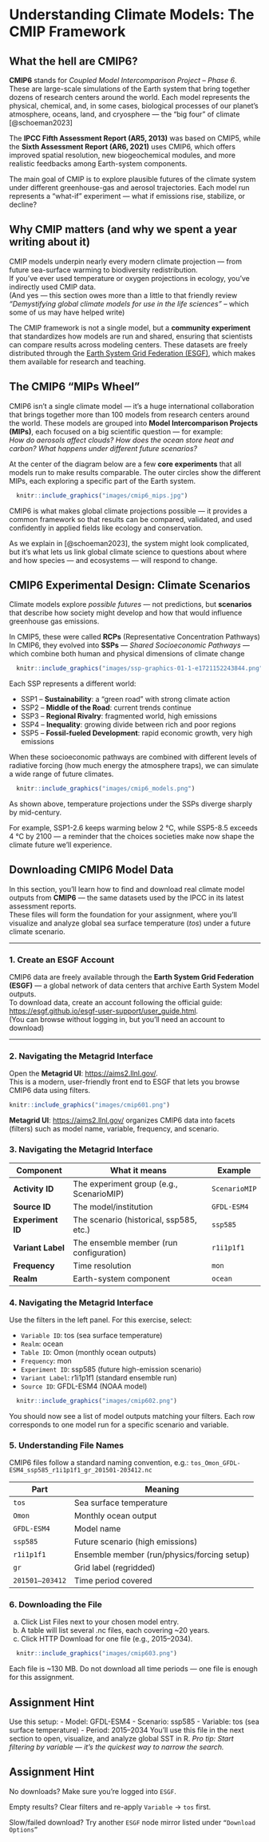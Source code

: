 # Understanding Climate Models: The CMIP Framework

## What the hell are CMIP6?

**CMIP6** stands for *Coupled Model Intercomparison Project – Phase 6*.\
These are large-scale simulations of the Earth system that bring together dozens of research centers around the world. Each model represents the physical, chemical, and, in some cases, biological processes of our planet’s atmosphere, oceans, land, and cryosphere — the “big four” of climate [@schoeman2023]

The **IPCC Fifth Assessment Report (AR5, 2013)** was based on CMIP5, while the **Sixth Assessment Report (AR6, 2021)** uses CMIP6, which offers improved spatial resolution, new biogeochemical modules, and more realistic feedbacks among Earth-system components.

The main goal of CMIP is to explore plausible futures of the climate system under different greenhouse-gas and aerosol trajectories. Each model run represents a “what-if” experiment — what if emissions rise, stabilize, or decline?

::: callout-note
## Why CMIP matters (and why we spent a year writing about it)

CMIP models underpin nearly every modern climate projection — from future sea-surface warming to biodiversity redistribution.\
If you’ve ever used temperature or oxygen projections in ecology, you’ve indirectly used CMIP data.\
(And yes — this section owes more than a little to that friendly review *“Demystifying global climate models for use in the life sciences”* – which some of us may have helped write)
:::

The CMIP framework is not a single model, but a **community experiment** that standardizes how models are run and shared, ensuring that scientists can compare results across modeling centers. These datasets are freely distributed through the [Earth System Grid Federation (ESGF)](https://esgf-node.llnl.gov/projects/cmip6/), which makes them available for research and teaching.

::: callout-note
## The CMIP6 “MIPs Wheel”

CMIP6 isn’t a single climate model — it’s a huge international collaboration that brings together more than 100 models from research centers around the world. These models are grouped into **Model Intercomparison Projects (MIPs)**, each focused on a big scientific question — for example:\
*How do aerosols affect clouds? How does the ocean store heat and carbon? What happens under different future scenarios?*

At the center of the diagram below are a few **core experiments** that all models run to make results comparable. The outer circles show the different MIPs, each exploring a specific part of the Earth system.

```r
  knitr::include_graphics("images/cmip6_mips.jpg")
```

CMIP6 is what makes global climate projections possible — it provides a common framework so that results can be compared, validated, and used confidently in applied fields like ecology and conservation.

As we explain in [@schoeman2023], the system might look complicated, but it’s what lets us link global climate science to questions about where and how species — and ecosystems — will respond to change.
:::

## CMIP6 Experimental Design: Climate Scenarios

Climate models explore *possible futures* — not predictions, but **scenarios** that describe how society might develop and how that would influence greenhouse gas emissions.

In CMIP5, these were called **RCPs** (Representative Concentration Pathways)\
In CMIP6, they evolved into **SSPs** — *Shared Socioeconomic Pathways* — which combine both human and physical dimensions of climate change

```r
  knitr::include_graphics("images/ssp-graphics-01-1-e1721152243844.png")
```

Each SSP represents a different world:

-   SSP1 – **Sustainability**: a “green road” with strong climate action
-   SSP2 – **Middle of the Road**: current trends continue
-   SSP3 – **Regional Rivalry**: fragmented world, high emissions
-   SSP4 – **Inequality**: growing divide between rich and poor regions
-   SSP5 – **Fossil-fueled Development**: rapid economic growth, very high emissions

When these socioeconomic pathways are combined with different levels of radiative forcing (how much energy the atmosphere traps), we can simulate a wide range of future climates.

```r
  knitr::include_graphics("images/cmip6_models.png")
```

As shown above, temperature projections under the SSPs diverge sharply by mid-century.

For example, SSP1-2.6 keeps warming below 2 °C, while SSP5-8.5 exceeds 4 °C by 2100 — a reminder that the choices societies make now shape the climate future we’ll experience.



## Downloading CMIP6 Model Data

In this section, you’ll learn how to find and download real climate model outputs from **CMIP6** — the same datasets used by the IPCC in its latest assessment reports.  
These files will form the foundation for your assignment, where you’ll visualize and analyze global sea surface temperature (*tos*) under a future climate scenario.

---

### 1. Create an ESGF Account
CMIP6 data are freely available through the **Earth System Grid Federation (ESGF)** — a global network of data centers that archive Earth System Model outputs.  
To download data, create an account following the official guide: <https://esgf.github.io/esgf-user-support/user_guide.html>.  
(You can browse without logging in, but you’ll need an account to download)

---

### 2. Navigating the Metagrid Interface
Open the **Metagrid UI**: <https://aims2.llnl.gov/>.  
This is a modern, user-friendly front end to ESGF that lets you browse CMIP6 data using filters.

```r
knitr::include_graphics("images/cmip601.png")
```

**Metagrid UI**: <https://aims2.llnl.gov/> organizes CMIP6 data into facets (filters) such as model name, variable, frequency, and scenario.

### 3. Navigating the Metagrid Interface

| **Component**     | **What it means**                        | **Example**   |
| ----------------- | ---------------------------------------- | ------------- |
| **Activity ID**   | The experiment group (e.g., ScenarioMIP) | `ScenarioMIP` |
| **Source ID**     | The model/institution                    | `GFDL-ESM4`   |
| **Experiment ID** | The scenario (historical, ssp585, etc.)  | `ssp585`      |
| **Variant Label** | The ensemble member (run configuration)  | `r1i1p1f1`    |
| **Frequency**     | Time resolution                          | `mon`         |
| **Realm**         | Earth-system component                   | `ocean`       |

### 4. Navigating the Metagrid Interface

Use the filters in the left panel. For this exercise, select:

- `Variable ID`: tos (sea surface temperature)
- `Realm`: ocean
- `Table ID`: Omon (monthly ocean outputs)
- `Frequency`: mon 
- `Experiment ID`: ssp585 (future high-emission scenario)
- `Variant Label`: r1i1p1f1 (standard ensemble run)
- `Source ID`: GFDL-ESM4 (NOAA model)

```r
  knitr::include_graphics("images/cmip602.png")
```

You should now see a list of model outputs matching your filters. Each row corresponds to one model run for a specific scenario and variable.

### 5. Understanding File Names

CMIP6 files follow a standard naming convention, e.g.: `tos_Omon_GFDL-ESM4_ssp585_r1i1p1f1_gr_201501-203412.nc`

| **Part**        | **Meaning**                                 |
| --------------- | ------------------------------------------- |
| `tos`           | Sea surface temperature                     |
| `Omon`          | Monthly ocean output                        |
| `GFDL-ESM4`     | Model name                                  |
| `ssp585`        | Future scenario (high emissions)            |
| `r1i1p1f1`      | Ensemble member (run/physics/forcing setup) |
| `gr`            | Grid label (regridded)                      |
| `201501–203412` | Time period covered                         |


### 6. Downloading the File

a. Click List Files next to your chosen model entry.
b. A table will list several .nc files, each covering ~20 years.
c. Click HTTP Download for one file (e.g., 2015–2034).

```r
  knitr::include_graphics("images/cmip603.png")
```

Each file is ~130 MB. Do not download all time periods — one file is enough for this assignment.

::: callout-tip
## Assignment Hint

Use this setup:
- Model: GFDL-ESM4
- Scenario: ssp585
- Variable: tos (sea surface temperature)
- Period: 2015–2034
You’ll use this file in the next section to open, visualize, and analyze global SST in R.
*Pro tip: Start filtering by variable — it’s the quickest way to narrow the search.*
:::

::: {.callout-note collapse="true"}
## Assignment Hint

No downloads? Make sure you’re logged into `ESGF`.

Empty results? Clear filters and re-apply `Variable` → `tos` first.

Slow/failed download? Try another `ESGF` node mirror listed under `“Download Options”`
:::